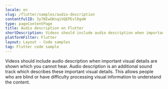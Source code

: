 ```yaml
---
locale: en
slug: /flutter/samples/audio-description
contentfulID: 3y7NIwGKnqiVQEPEvlDgeW
type: pageContentPage
title: Audio description on Flutter
shortDescription: Videos should include audio description when important visual details are shown which you cannot hear.
platformFilter: Flutter
layout: Layout - Code samples
tag: Flutter code sample
---
```


Videos should include audio description when important visual details are shown which you cannot hear. Audio description is an additional sound track which describes these important visual details. This allows people who are blind or have difficulty processing visual information to understand the content.

<CodeSample id="media-audio-description" locale="en" platform="flutter"/>